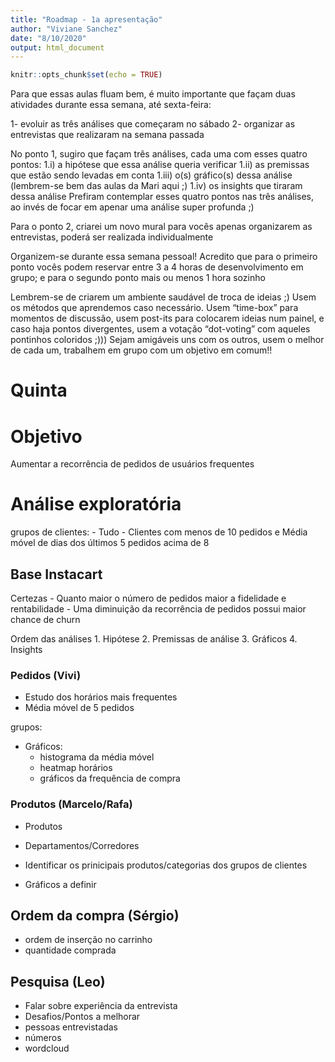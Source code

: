 ```yaml
---
title: "Roadmap - 1a apresentação"
author: "Viviane Sanchez"
date: "8/10/2020"
output: html_document
---
```


```r
knitr::opts_chunk$set(echo = TRUE)
```


Para que essas aulas fluam bem, é muito importante que façam duas atividades durante essa semana, até sexta-feira:

1- evoluir as três análises que começaram no sábado
2- organizar as entrevistas que realizaram na semana passada

No ponto 1, sugiro que façam três análises, cada uma com esses quatro pontos:
1.i) a hipótese que essa análise queria verificar
1.ii) as premissas que estão sendo levadas em conta
1.iii) o(s) gráfico(s) dessa análise (lembrem-se bem das aulas da Mari aqui ;)
1.iv) os insights que tiraram dessa análise
Prefiram contemplar esses quatro pontos nas três análises, ao invés de focar em apenar uma análise super profunda ;)

Para o ponto 2, criarei um novo mural para vocês apenas organizarem as entrevistas, poderá ser realizada individualmente

Organizem-se durante essa semana pessoal! Acredito que para o primeiro ponto vocês podem reservar entre 3 a 4 horas de desenvolvimento em grupo; e para o segundo ponto mais ou menos 1 hora sozinho

Lembrem-se de criarem um ambiente saudável de troca de ideias ;) Usem os métodos que aprendemos caso necessário. Usem "time-box" para momentos de discussão, usem post-its para colocarem ideias num painel, e caso haja pontos divergentes, usem a votação "dot-voting" com aqueles pontinhos coloridos ;)))
Sejam amigáveis uns com os outros, usem o melhor de cada um, trabalhem em grupo com um objetivo em comum!!


# Quinta

# Objetivo

Aumentar a recorrência de pedidos de usuários frequentes

# Análise exploratória

grupos de clientes: 
- Tudo
- Clientes com menos de 10 pedidos e Média móvel de dias dos últimos 5 pedidos acima de 8 


## Base Instacart

Certezas
 - Quanto maior o número de pedidos maior a fidelidade e rentabilidade
 - Uma diminuição da recorrência de pedidos possui maior chance de churn

Ordem das análises
    1. Hipótese
    2. Premissas de análise
    3. Gráficos
    4. Insights

### Pedidos (Vivi)

  - Estudo dos horários mais frequentes
  - Média móvel de 5 pedidos
  
  grupos:
    
  
  - Gráficos:
    - histograma da média móvel
    - heatmap horários
    - gráficos da frequência de compra
    
### Produtos (Marcelo/Rafa)

  - Produtos 
  - Departamentos/Corredores 
  
  - Identificar os prinicipais produtos/categorias dos grupos de clientes
  - Gráficos a definir
  
## Ordem da compra (Sérgio)
  - ordem de inserção no carrinho
  - quantidade comprada

## Pesquisa (Leo)

- Falar sobre experiência da entrevista
- Desafios/Pontos a melhorar
- pessoas entrevistadas 
- números
- wordcloud

